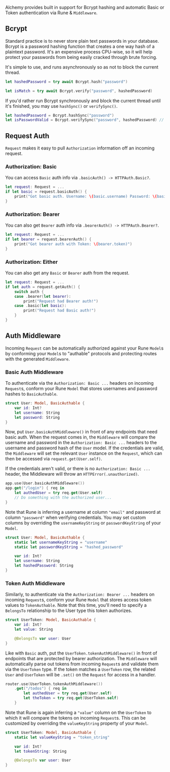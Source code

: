 Alchemy provides built in support for Bcrypt hashing and automatic Basic or Token authentication via Rune & `Middleware`.

## Bcrypt

Standard practice is to never store plain text passwords in your database. Bcrypt is a password hashing function that creates a one way hash of a plaintext password. It's an expensive process CPU-wise, so it will help protect your passwords from being easily cracked through brute forcing.

It's simple to use, and runs asynchronously so as not to block the current thread.

```swift
let hashedPassword = try await Bcrypt.hash("password")

let isMatch = try await Bcrypt.verify("password", hashedPassword)
```

If you'd rather run Bcrypt synchronously and block the current thread until it's finished, you may use `hashSync()` or `verifySync()`.

```swift
let hashedPassword = Bcrypt.hashSync("password")
let isPasswordValid = Bcrypt.verifySync("password", hashedPassword) // true
```

## Request Auth

`Request` makes it easy to pull `Authorization` information off an incoming request.

### Authorization: Basic

You can access `Basic` auth info via `.basicAuth() -> HTTPAuth.Basic?`.

```swift
let request: Request = ...
if let basic = request.basicAuth() {
    print("Got basic auth. Username: \(basic.username) Password: \(basic.password)")
}
```

### Authorization: Bearer

You can also get `Bearer` auth info via `.bearerAuth() -> HTTPAuth.Bearer?`.

```swift
let request: Request = ...
if let bearer = request.bearerAuth() {
    print("Got bearer auth with Token: \(bearer.token)")
}
```

### Authorization: Either

You can also get any `Basic` or `Bearer` auth from the request.

```swift
let request: Request = ...
if let auth = request.getAuth() {
    switch auth {
    case .bearer(let bearer):
        print("Request had Bearer auth!")
    case .basic(let basic):
        print("Request had Basic auth!")
    }
}
```

## Auth Middleware

Incoming `Request` can be automatically authorized against your Rune `Model`s by conforming your `Model`s to "authable" protocols and protecting routes with the generated `Middleware`.

### Basic Auth Middleware

To authenticate via the `Authorization: Basic ...` headers on incoming `Request`s, conform your Rune `Model` that stores usernames and password hashes to `BasicAuthable`.

```swift
struct User: Model, BasicAuthable {
    var id: Int?
    let username: String
    let password: String
}
```

Now, put `User.basicAuthMiddleware()` in front of any endpoints that need basic auth. When the request comes in, the `Middleware` will compare the username and password in the `Authorization: Basic ...` headers to the username and password hash of the `User` model. If the credentials are valid, the `Middleware` will set the relevant `User` instance on the `Request`, which can then be accessed via `request.get(User.self)`.

If the credentials aren't valid, or there is no `Authorization: Basic ...` header, the Middleware will throw an `HTTPError(.unauthorized)`.

```swift
app.use(User.basicAuthMiddleware())
app.get("/login") { req in
    let authedUser = try req.get(User.self)
    // Do something with the authorized user...
}
```

Note that Rune is inferring a username at column `"email"` and password at column `"password"` when verifying credentials. You may set custom columns by overriding the `usernameKeyString` or `passwordKeyString` of your `Model`.

```swift
struct User: Model, BasicAuthable {
    static let usernameKeyString = "username"
    static let passwordKeyString = "hashed_password"

    var id: Int?
    let username: String
    let hashedPassword: String
}
```

### Token Auth Middleware

Similarly, to authenticate via the `Authorization: Bearer ...` headers on incoming `Request`s, conform your Rune `Model` that stores access token values to `TokenAuthable`. Note that this time, you'll need to specify a `BelongsTo` relationship to the User type this token authorizes.

```swift
struct UserToken: Model, BasicAuthable {
    var id: Int?
    let value: String

    @BelongsTo var user: User
}
```

Like with `Basic` auth, put the `UserToken.tokenAuthMiddleware()` in front of endpoints that are protected by bearer authorization. The `Middleware` will automatically parse out tokens from incoming `Request`s and validate them via the `UserToken` type. If the token matches a `UserToken` row, the related `User` and `UserToken` will be `.set()` on the `Request` for access in a handler.

```swift
router.use(UserToken.tokenAuthMiddleware())
    .get("/todos") { req in
        let authedUser = try req.get(User.self)
        let theToken = try req.get(UserToken.self)
    }
```

Note that Rune is again inferring a `"value"` column on the `UserToken` to which it will compare the tokens on incoming `Request`s. This can be customized by overriding the `valueKeyString` property of your `Model`.

```swift
struct UserToken: Model, BasicAuthable {
    static let valueKeyString = "token_string"

    var id: Int?
    let tokenString: String

    @BelongsTo var user: User
}
```
